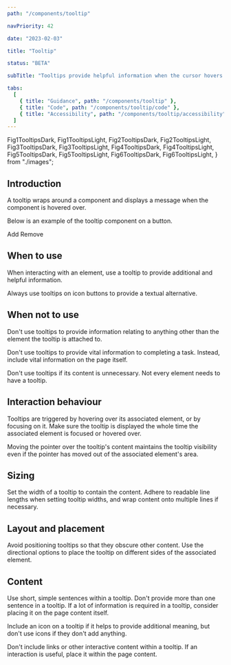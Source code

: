 ```yaml
---
path: "/components/tooltip"

navPriority: 42

date: "2023-02-03"

title: "Tooltip"

status: "BETA"

subTitle: "Tooltips provide helpful information when the cursor hovers over an element or when focus is applied."

tabs:
  [
    { title: "Guidance", path: "/components/tooltip" },
    { title: "Code", path: "/components/tooltip/code" },
    { title: "Accessibility", path: "/components/tooltip/accessibility" },
  ]
---
```


  Fig1TooltipsDark,
  Fig1TooltipsLight,
  Fig2TooltipsDark,
  Fig2TooltipsLight,
  Fig3TooltipsDark,
  Fig3TooltipsLight,
  Fig4TooltipsDark,
  Fig4TooltipsLight,
  Fig5TooltipsDark,
  Fig5TooltipsLight,
  Fig6TooltipsDark,
  Fig6TooltipsLight,
} from "./images";

## Introduction

A tooltip wraps around a component and displays a message when the component is hovered over.

Below is an example of the tooltip component on a button.

<ComponentPreview>
  <div style={{ display: "flex", flexDirection: "column", gap: "0.5rem" }}>
    <IcTooltip
      label="Add Americano to favourites"
      target="test-button-0"
      placement="top"
    >
      <IcButton id="test-button-0" aria-describedby="ic-tooltip-test-button-0">
        Add
      </IcButton>
    </IcTooltip>
    <IcTooltip
      label="Remove Americano from favourites"
      target="test-button-1"
      placement="bottom"
    >
      <IcButton id="test-button-1" aria-describedby="ic-tooltip-test-button-1">
        Remove
      </IcButton>
    </IcTooltip>
  </div>
</ComponentPreview>

## When to use

When interacting with an element, use a tooltip to provide additional and helpful information.

Always use tooltips on icon buttons to provide a textual alternative.

<DoubleDoDontCaution>
  <DoDontCaution
    imageSrc={[Fig1TooltipsLight, Fig1TooltipsDark]}
    imageAlt="A focused icon button displaying a tooltip that says 'Search'."
    state="good"
    caption="Use tooltips to provide a text alternative to icon buttons."
  />
</DoubleDoDontCaution>

## When not to use

Don't use tooltips to provide information relating to anything other than the element the tooltip is attached to.

<DoubleDoDontCaution>
  <DoDontCaution
    imageSrc={[Fig2TooltipsLight, Fig2TooltipsDark]}
    imageAlt="Three icon buttons with a cursor hovering over the search icon button. A tooltip is displayed that says 'Settings, inbox and search'."
    state="bad"
    caption="Don't use tooltips to contain information regarding another element."
  />
</DoubleDoDontCaution>

Don't use tooltips to provide vital information to completing a task. Instead, include vital information on the page itself.

Don't use tooltips if its content is unnecessary. Not every element needs to have a tooltip.

## Interaction behaviour

Tooltips are triggered by hovering over its associated element, or by focusing on it. Make sure the tooltip is displayed the whole time the associated element is focused or hovered over.

Moving the pointer over the tooltip's content maintains the tooltip visibility even if the pointer has moved out of the associated element's area.

<DoubleDoDontCaution>
  <DoDontCaution
    imageSrc={[Fig3TooltipsLight, Fig3TooltipsDark]}
    imageAlt="A button showing a tooltip with the cursor hovering over the button, and a second button showing a tooltip with the cursor hovering over the tooltip content."
    state="good"
    caption="Tooltips display when hovering over the triggering element or the tooltip itself."
  />
</DoubleDoDontCaution>

## Sizing

Set the width of a tooltip to contain the content. Adhere to readable line lengths when setting tooltip widths, and wrap content onto multiple lines if necessary.

<DoubleDoDontCaution>
  <DoDontCaution
    imageSrc={[Fig4TooltipsLight, Fig4TooltipsDark]}
    imageAlt="Three icon buttons and a tooltip displayed. The tooltip says ‘Search for drinks, recipes and pairing suggestions’ and wraps onto two lines."
    state="good"
    caption="Size the tooltip so that its content adheres to readable line lengths."
  />
</DoubleDoDontCaution>

## Layout and placement

Avoid positioning tooltips so that they obscure other content. Use the directional options to place the tooltip on different sides of the associated element.

<DoubleDoDontCaution>
  <DoDontCaution
    imageSrc={[Fig5TooltipsLight, Fig5TooltipsDark]}
    imageAlt="A set of icon buttons that are obscured by a tooltip that is displayed."
    state="caution"
    caption="Avoid positioning tooltips so that they obscure other content."
  />
</DoubleDoDontCaution>

## Content

Use short, simple sentences within a tooltip. Don't provide more than one sentence in a tooltip. If a lot of information is required in a tooltip, consider placing it on the page content itself.

Include an icon on a tooltip if it helps to provide additional meaning, but don't use icons if they don't add anything.

Don't include links or other interactive content within a tooltip. If an interaction is useful, place it within the page content.

<DoubleDoDontCaution>
  <DoDontCaution
    imageSrc={[Fig6TooltipsLight, Fig6TooltipsDark]}
    imageAlt="A tooltip that says 'For advanced search click here' where the word 'here' is a link."
    state="bad"
    caption="Don't use interactive content within a tooltip."
  />
</DoubleDoDontCaution>
